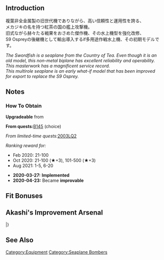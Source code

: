 {{EquipmentInfo}}

==Introduction==
複葉非全金属製の旧世代機でありながら、高い信頼性と運用性を誇る、<br>
メカジキの名を持つ紅茶の国の艦上攻撃機。<br>
旧式ながら赫々たる戦果をおさめた傑作機、その水上機型を強化改修、<br>
S9 Ospreyの後継機として輸出導入するif多用途作戦水上機、その初期モデルです。

''The Swordfish is a seaplane from the Country of Tea. Even though it is an old model, this non-metal biplane has excellent reliability and operability.''<br>
''This masterwork has a magnificent service record.''<br>
''This multirole seaplane is an early what-if model that has been improved for export to replace the S9 Osprey.''

==Notes==
<div class="mw-collapsible"><h3>How To Obtain</h3>
<div class="mw-collapsible-content">
'''Upgradeable''' from {{Equipment/Link|S9 Osprey}}

'''From quests: '''[[Quests#B145|B145]] (choice)

''From limited-time quests: ''[[Quests/Seasonal#2003LQ2|2003LQ2]]

''Ranking reward for:''
* Feb 2020: 21-100
* Oct 2020: 21-100 (★+3), 101-500 (★+3)
* Aug 2021: 1-5, 6-20

</div></div>


<div class="mw-collapsible><h3>Updates History</h3>
<div class="mw-collapsible-content>
* '''2020-03-27:''' '''Implemented'''
* '''2020-04-23:''' Became '''improvable'''
</div></div>

==Fit Bonuses==
{{:Swordfish Mk.III Kai (Seaplane Model)/Bonuses}}
{{:Equipment Bonuses/Seaplane Bombers}}

== Akashi's Improvement Arsenal ==
{{AkashiWorkshop}}
{{AkashiWorkshopLine
| Name = {{PAGENAME}}
| ItemType = Seaplane
| Fuel = 120
| Ammo = 350
| Steel = 0
| Baux = 350
|Mats0-5 = 8/9
|Mats6-9 = 10/17
|Mats10 = -
|Screws0-5 = 4/5
|Screws6-9 = 7/9
|Screws10 = -
|EquipConsume0-5 = 1x{{Seaplane|Zuiun}}
|EquipConsume6-9 = 1x{{Seaplane|S9 Osprey}}
|EquipConsume10 = -
| Sun = ✓
| Thu = ✓
| Fri = ✓
| Sat = ✓
| 2ndShip = [[Gotland#Second Upgrade|Gotland Andra]]
| Notes =
}}
|}

==See Also==
{{Equipmentlist}}
[[Category:Equipment]]
[[Category:Seaplane Bombers]]